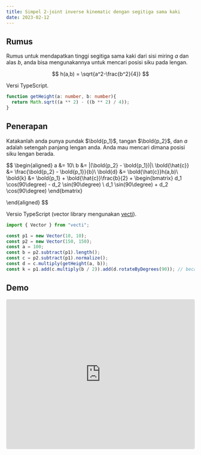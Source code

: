 ```yaml
---
title: Simpel 2-joint inverse kinematic dengan segitiga sama kaki
date: 2023-02-12
---
```


## Rumus

Rumus untuk mendapatkan tinggi segitiga sama kaki dari sisi miring $a$ dan alas $b$, anda bisa mengunakannya untuk mencari posisi siku pada lengan.

$$
h(a,b) = \sqrt{a^2-\frac{b^2}{4}}
$$

Versi TypeScript.


```typescript
function getHeight(a: number, b: number){
  return Math.sqrt((a ** 2) - ((b ** 2) / 4));
}
```

## Penerapan

Katakanlah anda punya pundak $\bold{p_1}$, tangan $\bold{p_2}$, dan $a$ adalah setengah panjang lengan anda. Anda mau mencari dimana posisi siku lengan berada.

$$
\begin{aligned}
a &= 10\\
b &= |(\bold{p_2} - \bold{p_1})|\\
\bold{\hat{c}} &= \frac{\bold{p_2} - \bold{p_1}}{b}\\
\bold{d} &= \bold{\hat{c}}h(a,b)\\
\bold{k} &= \bold{p_1} + \bold{\hat{c}}\frac{b}{2} + \begin{bmatrix}
   d_1 \cos(90\degree) - d_2 \sin(90\degree) \\
   d_1 \sin(90\degree) + d_2 \cos(90\degree)
\end{bmatrix}

\end{aligned}
$$

Versio TypeScript (vector library mengunakan [vecti](https://www.npmjs.com/package/vecti)).

```typescript
import { Vector } from "vecti";

const p1 = new Vector(10, 10);
const p2 = new Vector(150, 150);
const a = 100;
const b = p2.subtract(p1).length();
const c = p2.subtract(p1).normalize();
const d = c.multiply(getHeight(a, b));
const k = p1.add(c.multiply(b / 2)).add(d.rotateByDegrees(90)); // because SVG and Canvas using top to bottom you can use -90, you can also use this to switch direction
```

## Demo

<iframe 
  src="https://codesandbox.io/embed/simple-ik-httlwf?fontsize=14&hidenavigation=1&theme=dark&view=preview"
  style="width:100%; height: 400px; border:0; border-radius: 4px; overflow:hidden;"
  title="simple-ik"
  allow="accelerometer; ambient-light-sensor; camera; encrypted-media; geolocation; gyroscope; hid; microphone; midi; payment; usb; vr; xr-spatial-tracking"
  sandbox="allow-forms allow-modals allow-popups allow-presentation allow-same-origin allow-scripts"
></iframe>
